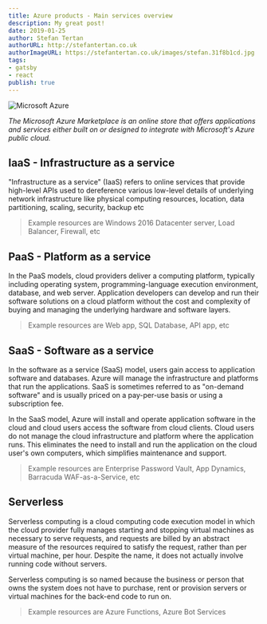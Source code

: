 ```yaml
---
title: Azure products - Main services overview
description: My great post!
date: 2019-01-25
author: Stefan Tertan
authorURL: http://stefantertan.co.uk
authorImageURL: https://stefantertan.co.uk/images/stefan.31f8b1cd.jpg
tags:
- gatsby
- react
publish: true
---
```


![Microsoft Azure](../assets/premise-iaas-paas-saas.png)

*The Microsoft Azure Marketplace is an online store that offers
applications and services either built on or designed to integrate
with Microsoft's Azure public cloud.*

## IaaS - Infrastructure as a service

"Infrastructure as a service" (IaaS) refers to online services that provide high-level APIs used to dereference various
low-level details of underlying network infrastructure like physical computing resources, location, data partitioning, scaling, security, backup etc

> Example resources are Windows 2016 Datacenter server, Load Balancer, Firewall, etc

## PaaS - Platform as a service

In the PaaS models, cloud providers deliver a computing platform, typically including operating system, programming-language
execution environment, database, and web server. Application developers can develop and run their software solutions on a cloud
platform without the cost and complexity of buying and managing the underlying hardware and software layers.

> Example resources are Web app, SQL Database, API app, etc

## SaaS - Software as a service

In the software as a service (SaaS) model, users gain access to application software and databases. Azure will manage the infrastructure
and platforms that run the applications. SaaS is sometimes referred to as "on-demand software" and is usually priced on a pay-per-use basis
or using a subscription fee.

In the SaaS model, Azure will install and operate application software in the cloud and cloud users access the software from cloud clients.
Cloud users do not manage the cloud infrastructure and platform where the application runs. This eliminates the need to install and run the
application on the cloud user's own computers, which simplifies maintenance and support.

> Example resources are Enterprise Password Vault, App Dynamics, Barracuda WAF-as-a-Service, etc

## Serverless

Serverless computing is a cloud computing code execution model in which the cloud provider fully manages starting and stopping virtual machines
as necessary to serve requests, and requests are billed by an abstract measure of the resources required to satisfy the request,
rather than per virtual machine, per hour. Despite the name, it does not actually involve running code without servers.

Serverless computing is so named because the business or person that owns the system does not have to purchase, rent or provision servers
or virtual machines for the back-end code to run on.

> Example resources are Azure Functions, Azure Bot Services
